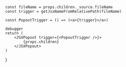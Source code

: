 
    const fileName = props.children._source.fileName
    const trigger = getJsxNameFromRelativePath(fileName)

    const PopoutTrigger = () => (<a>{trigger}</a>)

    debugger
    return (
        <JSXPopout trigger={<PopoutTrigger />}>
            {props.children}
        </JSXPopout>
    )

}
